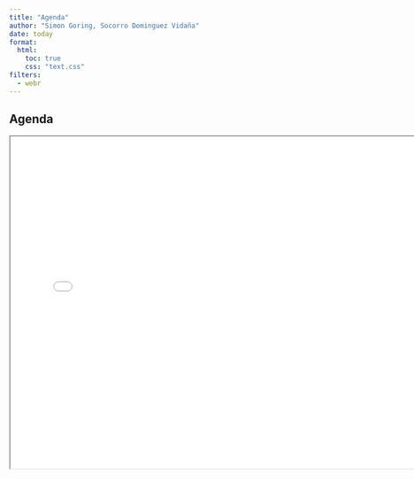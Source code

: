 ```yaml
---
title: "Agenda"
author: "Simon Goring, Socorro Dominguez Vidaña"
date: today
format:
  html:
    toc: true
    css: "text.css"
filters:
  - webr
---
```

## Agenda

<iframe src="Agenda-neotoma.pdf" width="150%" height="600"></iframe>